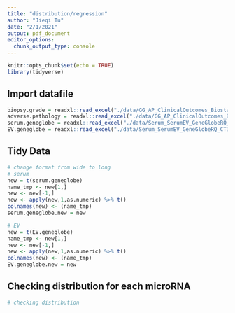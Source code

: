 ```yaml
---
title: "distribution/regression"
author: "Jieqi Tu"
date: "2/1/2021"
output: pdf_document
editor_options: 
  chunk_output_type: console
---
```


```r
knitr::opts_chunk$set(echo = TRUE)
library(tidyverse)
```

## Import datafile
```r
biopsy.grade = readxl::read_excel("./data/GG_AP_ClinicalOutcomes_Biostats.xlsx", sheet = "Biopsy Grade Group")
adverse.pathology = readxl::read_excel("./data/GG_AP_ClinicalOutcomes_Biostats.xlsx", sheet = "Adverse Pathology")
serum.geneglobe = readxl::read_excel("./data/Serum_SerumEV_GeneGlobeRQ_CT35.xlsx", sheet = "Serum_GeneGlobeRQ_CT35")
EV.geneglobe = readxl::read_excel("./data/Serum_SerumEV_GeneGlobeRQ_CT35.xlsx", sheet = "EV_GeneGlobeRQ_CT35")
```

## Tidy Data
```r
# change format from wide to long
# serum
new = t(serum.geneglobe)
name_tmp <- new[1,]
new <- new[-1,]
new <- apply(new,1,as.numeric) %>% t()
colnames(new) <- (name_tmp)
serum.geneglobe.new = new

# EV
new = t(EV.geneglobe)
name_tmp <- new[1,]
new <- new[-1,]
new <- apply(new,1,as.numeric) %>% t()
colnames(new) <- (name_tmp)
EV.geneglobe.new = new
```

## Checking distribution for each microRNA
```r
# checking distribution

```

